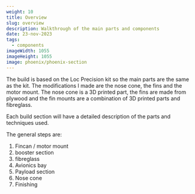 ```yaml
---
weight: 10
title: Overview
slug: overview
description: Walkthrough of the main parts and components
date: 23-nov-2023
tags:
  - components
imageWidth: 1055
imageHeight: 1055
image: phoenix/phoenix-section
---
```

The build is based on the Loc Precision kit so the main parts are the
same as the kit. The modifications I made are the nose cone, the fins
and the motor mount. The nose cone is a 3D printed part, the fins are
made from plywood and the fin mounts are a combination of 3D printed parts
and fibreglass.

Each build section will have a detailed description of the parts and techniques used.

The general steps are:
1. Fincan / motor mount
1. booster section
1. fibreglass
1. Avionics bay
1. Payload section
1. Nose cone
1. Finishing
